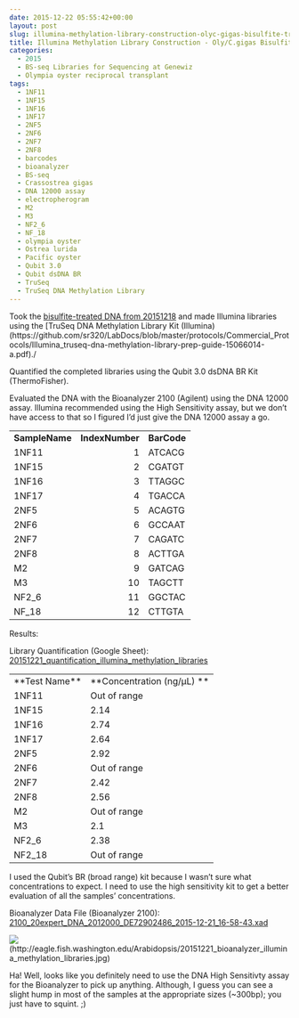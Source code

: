 ```yaml
---
date: 2015-12-22 05:55:42+00:00
layout: post
slug: illumina-methylation-library-construction-olyc-gigas-bisulfite-treated-dna
title: Illumina Methylation Library Construction - Oly/C.gigas Bisulfite-treated DNA
categories:
  - 2015
  - BS-seq Libraries for Sequencing at Genewiz
  - Olympia oyster reciprocal transplant
tags:
  - 1NF11
  - 1NF15
  - 1NF16
  - 1NF17
  - 2NF5
  - 2NF6
  - 2NF7
  - 2NF8
  - barcodes
  - bioanalyzer
  - BS-seq
  - Crassostrea gigas
  - DNA 12000 assay
  - electropherogram
  - M2
  - M3
  - NF2_6
  - NF_18
  - olympia oyster
  - Ostrea lurida
  - Pacific oyster
  - Qubit 3.0
  - Qubit dsDNA BR
  - TruSeq
  - TruSeq DNA Methylation Library
---
```


Took the [bisulfite-treated DNA from 20151218](https://robertslab.github.io/sams-notebook/posts/2015/2015-12-18-bisulfite-treatment-oly-reciprocal-transplant-dna-c-gigas-lotterhos-dna-for-bs-seq.html) and made Illumina libraries using the [TruSeq DNA Methylation Library Kit (Illumina)(https://github.com/sr320/LabDocs/blob/master/protocols/Commercial_Protocols/Illumina_truseq-dna-methylation-library-prep-guide-15066014-a.pdf)./

Quantified the completed libraries using the Qubit 3.0 dsDNA BR Kit (ThermoFisher).

Evaluated the DNA with the Bioanalyzer 2100 (Agilent) using the DNA 12000 assay. Illumina recommended using the High Sensitivity assay, but we don't have access to that so I figured I'd just give the DNA 12000 assay a go.

<table cellspacing="0" border="0" >
<tbody >
<tr >

<td align="left" height="17" valign="bottom" >**SampleName**
</td>

<td align="left" valign="bottom" >**IndexNumber**
</td>

<td align="left" valign="bottom" >**BarCode**
</td>
</tr>
<tr >

<td align="left" height="17" valign="bottom" >1NF11
</td>

<td align="right" valign="bottom" >1
</td>

<td align="left" valign="bottom" >ATCACG
</td>
</tr>
<tr >

<td align="left" height="17" valign="bottom" >1NF15
</td>

<td align="right" valign="bottom" >2
</td>

<td align="left" valign="bottom" >CGATGT
</td>
</tr>
<tr >

<td align="left" height="17" valign="bottom" >1NF16
</td>

<td align="right" valign="bottom" >3
</td>

<td align="left" valign="bottom" >TTAGGC
</td>
</tr>
<tr >

<td align="left" height="17" valign="bottom" >1NF17
</td>

<td align="right" valign="bottom" >4
</td>

<td align="left" valign="bottom" >TGACCA
</td>
</tr>
<tr >

<td align="left" height="17" valign="bottom" >2NF5
</td>

<td align="right" valign="bottom" >5
</td>

<td align="left" valign="bottom" >ACAGTG
</td>
</tr>
<tr >

<td align="left" height="17" valign="bottom" >2NF6
</td>

<td align="right" valign="bottom" >6
</td>

<td align="left" valign="bottom" >GCCAAT
</td>
</tr>
<tr >

<td align="left" height="17" valign="bottom" >2NF7
</td>

<td align="right" valign="bottom" >7
</td>

<td align="left" valign="bottom" >CAGATC
</td>
</tr>
<tr >

<td align="left" height="17" valign="bottom" >2NF8
</td>

<td align="right" valign="bottom" >8
</td>

<td align="left" valign="bottom" >ACTTGA
</td>
</tr>
<tr >

<td align="left" height="17" valign="bottom" >M2
</td>

<td align="right" valign="bottom" >9
</td>

<td align="left" valign="bottom" >GATCAG
</td>
</tr>
<tr >

<td align="left" height="17" valign="bottom" >M3
</td>

<td align="right" valign="bottom" >10
</td>

<td align="left" valign="bottom" >TAGCTT
</td>
</tr>
<tr >

<td align="left" height="17" valign="bottom" >NF2_6
</td>

<td align="right" valign="bottom" >11
</td>

<td align="left" valign="bottom" >GGCTAC
</td>
</tr>
<tr >

<td align="left" height="17" valign="bottom" >NF_18
</td>

<td align="right" valign="bottom" >12
</td>

<td align="left" valign="bottom" >CTTGTA
</td>
</tr>
</tbody>
</table>



Results:

Library Quantification (Google Sheet): [20151221_quantification_illumina_methylation_libraries](https://docs.google.com/spreadsheets/d/1XGu_J4gJ3ddhjTvEvwoFLUCNe5DQhdvRf1tVxqud--Q/edit?usp=sharing)

<table cellpadding="0" cellspacing="0" border="0" dir="ltr" > 
<tbody >
<tr >

<td data-sheets-value="[null,2,"Test Name"]" >**Test Name**
</td>

<td data-sheets-value="[null,2,"Original sample conc."]" >**Concentration (ng/μL)
**
</td>
</tr>
<tr >

<td data-sheets-value="[null,2,"1NF11"]" >1NF11
</td>

<td data-sheets-value="[null,2,"Out of range"]" >Out of range
</td>
</tr>
<tr >

<td data-sheets-value="[null,2,"1NF15"]" >1NF15
</td>

<td data-sheets-value="[null,3,null,2.14]" >2.14
</td>
</tr>
<tr >

<td data-sheets-value="[null,2,"1NF16"]" >1NF16
</td>

<td data-sheets-value="[null,3,null,2.74]" >2.74
</td>
</tr>
<tr >

<td data-sheets-value="[null,2,"1NF17"]" >1NF17
</td>

<td data-sheets-value="[null,3,null,2.64]" >2.64
</td>
</tr>
<tr >

<td data-sheets-value="[null,2,"2NF5"]" >2NF5
</td>

<td data-sheets-value="[null,3,null,2.92]" >2.92
</td>
</tr>
<tr >

<td data-sheets-value="[null,2,"2NF6"]" >2NF6
</td>

<td data-sheets-value="[null,2,"Out of range"]" >Out of range
</td>
</tr>
<tr >

<td data-sheets-value="[null,2,"2NF7"]" >2NF7
</td>

<td data-sheets-value="[null,3,null,2.42]" >2.42
</td>
</tr>
<tr >

<td data-sheets-value="[null,2,"2NF8"]" >2NF8
</td>

<td data-sheets-value="[null,3,null,2.56]" >2.56
</td>
</tr>
<tr >

<td data-sheets-value="[null,2,"M2"]" >M2
</td>

<td data-sheets-value="[null,2,"Out of range"]" >Out of range
</td>
</tr>
<tr >

<td data-sheets-value="[null,2,"M3"]" >M3
</td>

<td data-sheets-value="[null,3,null,2.1]" >2.1
</td>
</tr>
<tr >

<td data-sheets-value="[null,2,"NF2_6"]" >NF2_6
</td>

<td data-sheets-value="[null,3,null,2.38]" >2.38
</td>
</tr>
<tr >

<td data-sheets-value="[null,2,"NF2_18"]" >NF2_18
</td>

<td data-sheets-value="[null,2,"Out of range"]" >Out of range
</td>
</tr>
</tbody>
</table>



I used the Qubit's BR (broad range) kit because I wasn't sure what concentrations to expect. I need to use the high sensitivity kit to get a better evaluation of all the samples' concentrations.





Bioanalyzer Data File (Bioanalyzer 2100): [2100_20expert_DNA_2012000_DE72902486_2015-12-21_16-58-43.xad](https://eagle.fish.washington.edu/Arabidopsis/Bioanalyzer%20Data/2100%20expert_DNA%2012000_DE72902486_2015-12-21_16-58-43.xad)



![](https://eagle.fish.washington.edu/Arabidopsis/20151221_bioanalyzer_illumina_methylation_libraries.jpg)(http://eagle.fish.washington.edu/Arabidopsis/20151221_bioanalyzer_illumina_methylation_libraries.jpg)

Ha! Well, looks like you definitely need to use the DNA High Sensitivty assay for the Bioanalyzer to pick up anything. Although, I guess you can see a slight hump in most of the samples at the appropriate sizes (~300bp); you just have to squint. ;)
